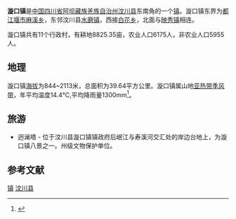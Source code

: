 '''漩口镇'''是[[中华人民共和国|中国]][[四川省|四川省]][[阿坝藏族羌族自治州|阿坝藏族羌族自治州]][[汶川县|汶川县]]东南角的一个[[镇|镇]]。漩口镇东界为[[都江堰市|都江堰市]][[麻溪乡|麻溪乡]]，东邻汶川县[[水磨镇|水磨镇]]，西接[[白花乡|白花乡]]，北面与[[映秀镇|映秀镇]]相连。

漩口镇共有11个行政村，有耕地8825.35亩，农业人口6175人，非农业人口5955人。 

== 地理 ==
漩口镇[[海拔|海拔]]为844~2113米，总面积为39.64平方公里。漩口镇属山地[[亚热带季风带|亚热带季风带]]，年平均温度14.4℃,平均降雨量1300mm<ref> {{cite web |url=http://www.wenchuan.net/Article/ShowArticle.asp?ArticleID=5 |title=漩口镇 |accessdate=2008-05-14 |date=2007-06-20 |publisher=汶川信息港 |language=zh-hans |deadurl=yes |archiveurl=https://web.archive.org/web/20110724131108/http://www.wenchuan.net/Article/ShowArticle.asp?ArticleID=5 |archivedate=2011-07-24 }}</ref>。

== 旅游 ==
*迥澜塔 - 位于汶川县漩口镇镇政府后岷江与寿溪河交汇处的岸边台地上，为漩口镇八景之一。州级文物保护单位。

==参考文献==
{{Reflist}}

{{Sichuan-stub}}
{{汶川县行政区划}}

[[Category:汶川县行政区划|镇]]
[[Category:阿坝建制镇|汶川县]]